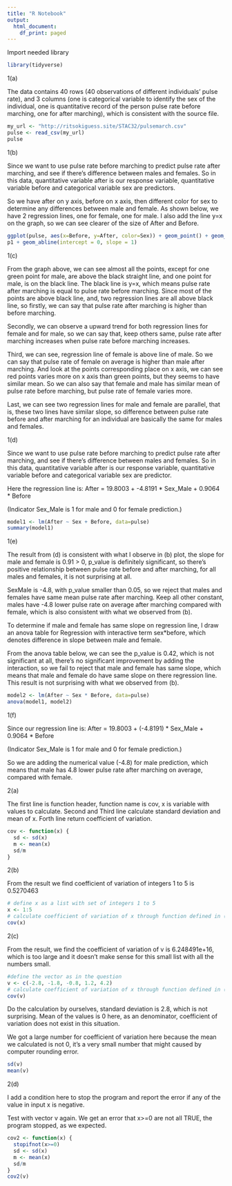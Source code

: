 ```yaml
---
title: "R Notebook"
output:
  html_document:
    df_print: paged
---
```



Import needed library
```r
library(tidyverse)
```



1(a)

The data contains 40 rows (40 observations of different individuals' pulse rate), and 3 columns (one is categorical variable to identify the sex of the individual, one is quantitative record of the person pulse rate before marching, one for after marching), which is consistent with the source file.

```r
my_url <- "http://ritsokiguess.site/STAC32/pulsemarch.csv"
pulse <- read_csv(my_url)
pulse
```


1(b)

Since we want to use pulse rate before marching to predict pulse rate after marching, and see if there's difference between males and females. So in this data, quantitative variable after is our response variable, quantitative variable before and categorical variable sex are predictors.

So we have after on y axis, before on x axis, then different color for sex to determine any differences between male and female. As shown below, we have 2 regression lines, one for female, one for male. I also add the line y=x on the graph, so we can see clearer of the size of After and Before.

```r
ggplot(pulse, aes(x=Before, y=After, color=Sex)) + geom_point() + geom_smooth(method=lm) -> p1
p1 + geom_abline(intercept = 0, slope = 1)
```


1(c)

From the graph above, we can see almost all the points, except for one green point for male, are above the black straight line, and one point for male, is on the black line. The black line is y=x, which means pulse rate after marching is equal to pulse rate before marching. Since most of the points are above black line, and, two regression lines are all above black line, so firstly, we can say that pulse rate after marching is higher than before marching.

Secondly, we can observe a upward trend for both regression lines for female and for male, so we can say that, keep others same, pulse rate after marching increases when pulse rate before marching increases.

Third, we can see, regression line of female is above line of male. So we can say that pulse rate of female on average is higher than male after marching. And look at the points corresponding place on x axis, we can see red points varies more on x axis than green points, but they seems to have similar mean. So we can also say that female and male has similar mean of pulse rate before marching, but pulse rate of female varies more.

Last, we can see two regression lines for male and female are parallel, that is, these two lines have similar slope, so difference between pulse rate before and after marching for an individual are basically the same for males and females.



1(d)

Since we want to use pulse rate before marching to predict pulse rate after marching, and see if there's difference between males and females. So in this data, quantitative variable after is our response variable, quantitative variable before and categorical variable sex are predictor.

Here the regression line is: After = 19.8003 + -4.8191 * Sex_Male + 0.9064 * Before

(Indicator Sex_Male is 1 for male and 0 for female prediction.)

```r
model1 <- lm(After ~ Sex + Before, data=pulse)
summary(model1)
```


1(e)

The result from (d) is consistent with what I observe in (b) plot, the slope for male and female is 0.91 > 0, p_value is definitely significant, so there's positive relationship between pulse rate before and after marching, for all males and females, it is not surprising at all. 

SexMale is -4.8, with p_value smaller than 0.05, so we reject that males and females have same mean pulse rate after marching. Keep all other constant, males have -4.8 lower pulse rate on average after marching compared with female, which is also consistent with what we observed from (b).

To determine if male and female has same slope on regression line, I draw an anova table for Regression with interactive term sex*before, which denotes difference in slope between male and female.

From the anova table below, we can see the p_value is 0.42, which is not significant at all, there's no significant improvement by adding the interaction, so we fail to reject that male and female has same slope, which means that male and female do have same slope on there regression line. This result is not surprising with what we observed from (b).

```r
model2 <- lm(After ~ Sex * Before, data=pulse)
anova(model1, model2)

```


1(f)

Since our regression line is: After = 19.8003 + (-4.8191) * Sex_Male + 0.9064 * Before

(Indicator Sex_Male is 1 for male and 0 for female prediction.)

So we are adding the numerical value (-4.8) for male prediction, which means that male has 4.8 lower pulse rate after marching on average, compared with female.




2(a)

The first line is function header, function name is cov, x is variable with values to calculate. Second and Third line calculate standard deviation and mean of x. Forth line return coefficient of variation.

```r
cov <- function(x) {
  sd <- sd(x)
  m <- mean(x)
  sd/m
}

```


2(b)

From the result we find coefficient of variation of integers 1 to 5 is 0.5270463

```r
# define x as a list with set of integers 1 to 5
x <- 1:5
# calculate coefficient of variation of x through function defined in (a)
cov(x)
```


2(c)

From the result, we find the coefficient of variation of v is 6.248491e+16, which is too large and it doesn't make sense for this small list with all the numbers small.


```r
#define the vector as in the question
v <- c(-2.8, -1.8, -0.8, 1.2, 4.2)
# calculate coefficient of variation of x through function defined in (a)
cov(v)
```

Do the calculation by ourselves, standard deviation is 2.8, which is not surprising. Mean of the values is 0 here, as an denominator, coefficient of variation does not exist in this situation. 

We got a large number for coefficient of variation here because the mean we calculated is not 0, it's a very small number that might caused by computer rounding error.

```r
sd(v)
mean(v)
```


2(d)

I add a condition here to stop the program and report the error if any of the value in input x is negative.

Test with vector v again. We get an error that x>=0 are not all TRUE, the program stopped, as we expected.

```r
cov2 <- function(x) {
  stopifnot(x>=0)
  sd <- sd(x)
  m <- mean(x)
  sd/m
}
cov2(v)
```















